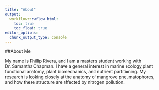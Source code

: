 ```yaml
---
title: "About"
output:
  workflowr::wflow_html:
    toc: true
    toc_float: true
editor_options:
  chunk_output_type: console
---
```


##About Me

My name is Phillip Rivera, and I am a master's student working with Dr. Samantha Chapman. I have a general interest in marine ecology,plant functional anatomy, plant biomechanics, and nutrient partitioning. My research is looking closely at the anatomy of mangrove pneumatophores, and how these structure are affected by nitrogen pollution.


